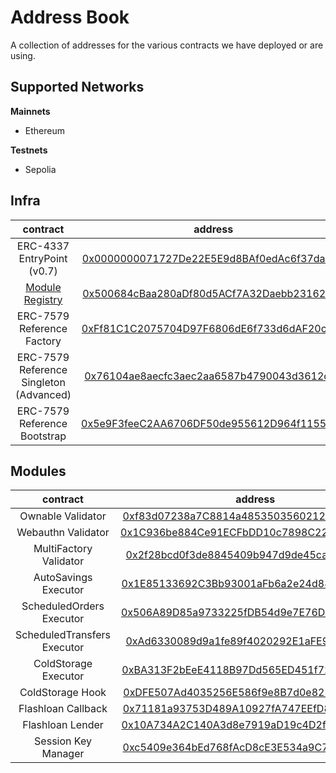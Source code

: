 # Address Book

A collection of addresses for the various contracts we have deployed or are using.

## Supported Networks

**Mainnets**

- Ethereum

**Testnets**

- Sepolia

## Infra

|                           contract                            |                                                            address                                                            | mainnets | testnets |
| :-----------------------------------------------------------: | :---------------------------------------------------------------------------------------------------------------------------: | :------: | :------: |
|                  ERC-4337 EntryPoint (v0.7)                   |    [0x0000000071727De22E5E9d8BAf0edAc6f37da032](https://blockscan.com/address/0x0000000071727De22E5E9d8BAf0edAc6f37da032)     |    ✅    |    ✅    |
| [Module Registry](https://github.com/rhinestonewtf/registry/) |    [0x500684cBaa280aDf80d5ACf7A32Daebb23162e63](https://blockscan.com/address/0x500684cBaa280aDf80d5ACf7A32Daebb23162e63)     |    ❌    |    ✅    |
|                  ERC-7579 Reference Factory                   | [0xFf81C1C2075704D97F6806dE6f733d6dAF20c9c6](https://sepolia.etherscan.io/address/0xFf81C1C2075704D97F6806dE6f733d6dAF20c9c6) |    ❌    |    ✅    |
|            ERC-7579 Reference Singleton (Advanced)            | [0x76104ae8aecfc3aec2aa6587b4790043d3612c47](https://sepolia.etherscan.io/address/0x76104ae8aecfc3aec2aa6587b4790043d3612c47) |    ❌    |    ✅    |
|                 ERC-7579 Reference Bootstrap                  | [0x5e9F3feeC2AA6706DF50de955612D964f115523B](https://sepolia.etherscan.io/address/0x5e9F3feeC2AA6706DF50de955612D964f115523B) |    ❌    |    ✅    |

## Modules

|          contract           |                                                            address                                                            | mainnets | testnets |
| :-------------------------: | :---------------------------------------------------------------------------------------------------------------------------: | :------: | :------: |
|      Ownable Validator      | [0xf83d07238a7C8814a48535035602123Ad6DbfA63](https://sepolia.etherscan.io/address/0xf83d07238a7C8814a48535035602123Ad6DbfA63) |    ❌    |    ✅    |
|     Webauthn Validator      | [0x1C936be884Ce91ECFbDD10c7898C22b473eaB81a](https://sepolia.etherscan.io/address/0x1C936be884Ce91ECFbDD10c7898C22b473eaB81a) |    ❌    |    ✅    |
|   MultiFactory Validator    | [0x2f28bcd0f3de8845409b947d9de45ca5ed776767](https://sepolia.etherscan.io/address/0x2f28bcd0f3de8845409b947d9de45ca5ed776767) |    ❌    |    ✅    |
|    AutoSavings Executor     | [0x1E85133692C3Bb93001aFb6a2e24d8831Dd9Cab5](https://sepolia.etherscan.io/address/0x1E85133692C3Bb93001aFb6a2e24d8831Dd9Cab5) |    ❌    |    ✅    |
|  ScheduledOrders Executor   | [0x506A89D85a9733225fDB54d9e7E76D017c21E1C1](https://sepolia.etherscan.io/address/0x506A89D85a9733225fDB54d9e7E76D017c21E1C1) |    ❌    |    ✅    |
| ScheduledTransfers Executor | [0xAd6330089d9a1fe89f4020292E1aFE9969a5A2Fc](https://sepolia.etherscan.io/address/0xAd6330089d9a1fe89f4020292E1aFE9969a5A2Fc) |    ❌    |    ✅    |
|    ColdStorage Executor     | [0xBA313F2bEeE4118B97Dd565ED451f722219851BE](https://sepolia.etherscan.io/address/0xBA313F2bEeE4118B97Dd565ED451f722219851BE) |    ❌    |    ✅    |
|      ColdStorage Hook       | [0xDFE507Ad4035256E586f9e8B7d0e82184d5b8cb4](https://sepolia.etherscan.io/address/0xDFE507Ad4035256E586f9e8B7d0e82184d5b8cb4) |    ❌    |    ✅    |
|     Flashloan Callback      | [0x71181a93753D489A10927fA747EEfD8425FF40DE](https://sepolia.etherscan.io/address/0x71181a93753D489A10927fA747EEfD8425FF40DE) |    ❌    |    ✅    |
|      Flashloan Lender       | [0x10A734A2C140A3d8e7919aD19c4D2f15F2F5F36B](https://sepolia.etherscan.io/address/0x10A734A2C140A3d8e7919aD19c4D2f15F2F5F36B) |    ❌    |    ✅    |
|     Session Key Manager     | [0xc5409e364bEd768fAcD8cE3E534a9C7787C0EC3B](https://sepolia.etherscan.io/address/0xc5409e364bEd768fAcD8cE3E534a9C7787C0EC3B) |    ❌    |    ✅    |
